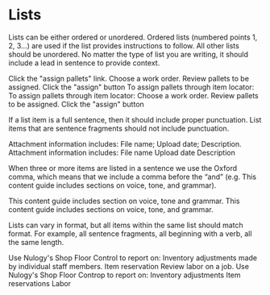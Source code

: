 
# Lists

Lists can be either ordered or unordered. Ordered lists (numbered points 1, 2, 3…) are used if the list provides instructions to follow. All other lists should be unordered. No matter the type of list you are writing, it should include a lead in sentence to provide context.

<Flex justifyContent="space-between" maxWidth={COPY_WIDTH} m="0 auto" mb="x4">
  <Box>
    <NoExample>
      <List fontSize="small" mt="x2">
        <ListItem>Click the "assign pallets" link.</ListItem>
        <ListItem>Choose a work order.</ListItem>
        <ListItem>Review pallets to be assigned.</ListItem>
        <ListItem>Click the "assign" button</ListItem>
      </List>
    </NoExample>
  </Box>
  <Box>
    <YesExample>
      <Text fontSize="small" mt="x2">
        To assign pallets through item locator:
      </Text>
      <List fontSize="small" listStyle="order">
        <ListItem>To assign pallets through item locator:</ListItem>
        <ListItem>Choose a work order.</ListItem>
        <ListItem>Review pallets to be assigned.</ListItem>
        <ListItem>Click the "assign" button</ListItem>
      </List>
    </YesExample>
  </Box>
</Flex>

If a list item is a full sentence, then it should include proper punctuation. List items that are sentence fragments should not include punctuation.

<Flex justifyContent="space-between" maxWidth={COPY_WIDTH} m="0 auto" mb="x4">
  <Box>
    <NoExample>
      <Text fontSize="small" mt="x2">
        Attachment information includes:
      </Text>
      <List fontSize="small" mt="x2">
        <ListItem>File name;</ListItem>
        <ListItem>Upload date;</ListItem>
        <ListItem>Description.</ListItem>
      </List>
    </NoExample>
  </Box>
  <Box>
    <YesExample>
      <Text fontSize="small" mt="x2">
        Attachment information includes:
      </Text>
      <List fontSize="small" mt="x2">
        <ListItem>File name</ListItem>
        <ListItem>Upload date</ListItem>
        <ListItem>Description</ListItem>
      </List>
    </YesExample>
  </Box>
</Flex>

When three or more items are listed in a sentence we use the Oxford comma, which means that we include a comma before the “and” (e.g. This content guide includes sections on voice, tone, and grammar).

<NoExample fontSize="small">
  This content guide includes section on voice, tone and grammar.
</NoExample>
<YesExample fontSize="small" mb="x4">
  This content guide includes sections on voice, tone, and grammar.
</YesExample>

Lists can vary in format, but all items within the same list should match format. For example, all sentence fragments, all beginning with a verb, all the same length.

<Flex justifyContent="space-between" maxWidth={COPY_WIDTH} m="0 auto" mb="x4">
  <Box>
    <NoExample>
      <Text fontSize="small" mt="x2">
        Use Nulogy's Shop Floor Control to report on:
      </Text>
      <List fontSize="small" mt="x2">
        <ListItem>
          Inventory adjustments made by individual staff members.
        </ListItem>
        <ListItem>Item reservation</ListItem>
        <ListItem>Review labor on a job.</ListItem>
      </List>
    </NoExample>
  </Box>
  <Box>
    <YesExample>
      <Text fontSize="small" mt="x2">
        Use Nulogy's Shop Floor Controp to report on:
      </Text>
      <List fontSize="small" mt="x2">
        <ListItem>Inventory adjustments</ListItem>
        <ListItem>Item reservations</ListItem>
        <ListItem>Labor</ListItem>
      </List>
    </YesExample>
  </Box>
</Flex>
